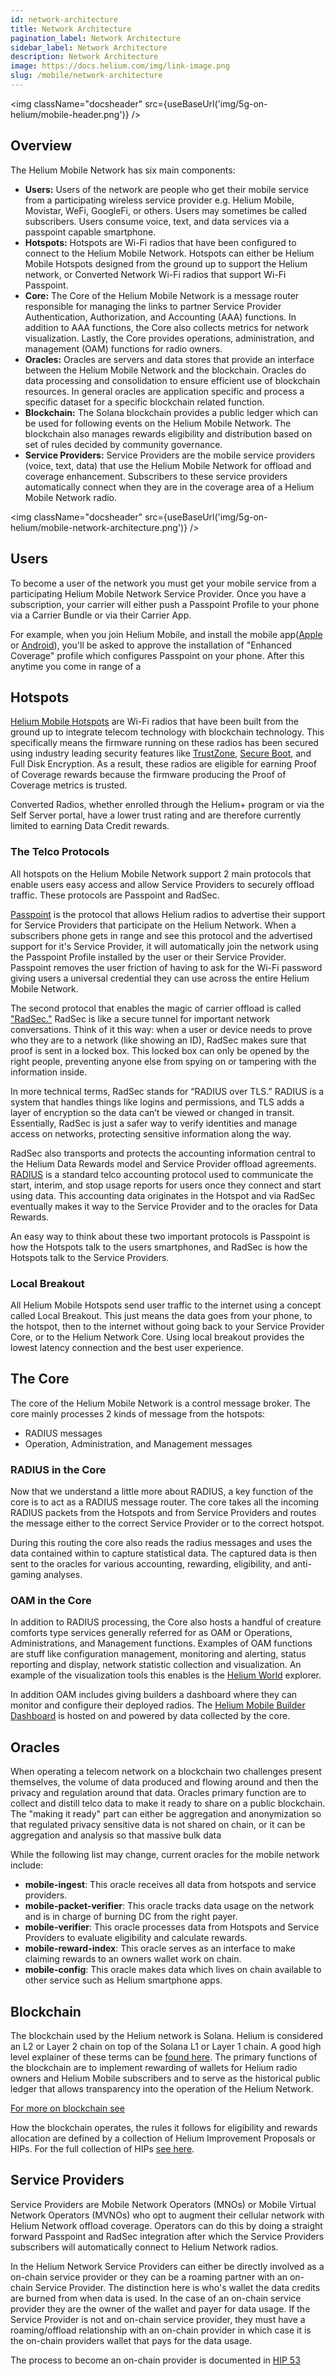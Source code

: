 ```yaml
---
id: network-architecture
title: Network Architecture
pagination_label: Network Architecture
sidebar_label: Network Architecture
description: Network Architecture
image: https://docs.helium.com/img/link-image.png
slug: /mobile/network-architecture
---
```



<img className="docsheader" src={useBaseUrl('img/5g-on-helium/mobile-header.png')} />

## Overview

The Helium Mobile Network has six main components:

- **Users:** Users of the network are people who get their mobile service from a participating
  wireless service provider e.g. Helium Mobile, Movistar, WeFi, GoogleFi, or others. Users may
  sometimes be called subscribers. Users consume voice, text, and data services via a passpoint
  capable smartphone.
- **Hotspots:** Hotspots are Wi-Fi radios that have been configured to connect to the Helium Mobile
  Network. Hotspots can either be Helium Mobile Hotspots designed from the ground up to support the
  Helium network, or Converted Network Wi-Fi radios that support Wi-Fi Passpoint.
- **Core:** The Core of the Helium Mobile Network is a message router responsible for managing the
  links to partner Service Provider Authentication, Authorization, and Accounting (AAA) functions.
  In addition to AAA functions, the Core also collects metrics for network visualization. Lastly,
  the Core provides operations, administration, and management (OAM) functions for radio owners.
- **Oracles:** Oracles are servers and data stores that provide an interface between the Helium
  Mobile Network and the blockchain. Oracles do data processing and consolidation to ensure
  efficient use of blockchain resources. In general oracles are application specific and process a
  specific dataset for a specific blockchain related function.
- **Blockchain:** The Solana blockchain provides a public ledger which can be used for following
  events on the Helium Mobile Network. The blockchain also manages rewards eligibility and
  distribution based on set of rules decided by community governance.
- **Service Providers:** Service Providers are the mobile service providers (voice, text, data) that
  use the Helium Mobile Network for offload and coverage enhancement. Subscribers to these service
  providers automatically connect when they are in the coverage area of a Helium Mobile Network
  radio.

<img className="docsheader" src={useBaseUrl('img/5g-on-helium/mobile-network-architecture.png')} />

## Users

To become a user of the network you must get your mobile service from a participating Helium Mobile
Network Service Provider. Once you have a subscription, your carrier will either push a Passpoint
Profile to your phone via a Carrier Bundle or via their Carrier App.

For example, when you join Helium Mobile, and install the mobile
app([Apple](https://apps.apple.com/us/app/helium-mobile/id1640323514) or
[Android](https://play.google.com/store/apps/details?id=com.helium.mobile.wireless&pcampaignid=web_share)),
you'll be asked to approve the installation of "Enhanced Coverage" profile which configures
Passpoint on your phone. After this anytime you come in range of a

## Hotspots

[Helium Mobile Hotspots](https://www.helium.com/mobile#hotspots) are Wi-Fi radios that have been
built from the ground up to integrate telecom technology with blockchain technology. This
specifically means the firmware running on these radios has been secured using industry leading
security features like
[TrustZone](https://developer.arm.com/documentation/102418/0101/What-is-TrustZone-),
[Secure Boot](https://www.qualcomm.com/content/dam/qcomm-martech/dm-assets/documents/secure-boot-and-image-authentication-version_final.pdf),
and Full Disk Encryption. As a result, these radios are eligible for earning Proof of Coverage
rewards because the firmware producing the Proof of Coverage metrics is trusted.

Converted Radios, whether enrolled through the Helium+ program or via the Self Server portal, have a
lower trust rating and are therefore currently limited to earning Data Credit rewards.

### The Telco Protocols

All hotspots on the Helium Mobile Network support 2 main protocols that enable users easy access and
allow Service Providers to securely offload traffic. These protocols are Passpoint and RadSec.

[Passpoint](https://www.wi-fi.org/discover-wi-fi/passpoint) is the protocol that allows Helium
radios to advertise their support for Service Providers that participate on the Helium Network. When
a subscribers phone gets in range and see this protocol and the advertised support for it's Service
Provider, it will automatically join the network using the Passpoint Profile installed by the user
or their Service Provider. Passpoint removes the user friction of having to ask for the Wi-Fi
password giving users a universal credential they can use across the entire Helium Mobile Network.

The second protocol that enables the magic of carrier offload is called
["RadSec."](https://en.wikipedia.org/wiki/RadSec) RadSec is like a secure tunnel for important
network conversations. Think of it this way: when a user or device needs to prove who they are to a
network (like showing an ID), RadSec makes sure that proof is sent in a locked box. This locked box
can only be opened by the right people, preventing anyone else from spying on or tampering with the
information inside.

In more technical terms, RadSec stands for “RADIUS over TLS.” RADIUS is a system that handles things
like logins and permissions, and TLS adds a layer of encryption so the data can’t be viewed or
changed in transit. Essentially, RadSec is just a safer way to verify identities and manage access
on networks, protecting sensitive information along the way.

RadSec also transports and protects the accounting information central to the Helium Data Rewards
model and Service Provider offload agreements. [RADIUS](https://en.wikipedia.org/wiki/RADIUS) is a
standard telco accounting protocol used to communicate the start, interim, and stop usage reports
for users once they connect and start using data. This accounting data originates in the Hotspot and
via RadSec eventually makes it way to the Service Provider and to the oracles for Data Rewards.

An easy way to think about these two important protocols is Passpoint is how the Hotspots talk to
the users smartphones, and RadSec is how the Hotspots talk to the Service Providers.

### Local Breakout

All Helium Mobile Hotspots send user traffic to the internet using a concept called Local Breakout.
This just means the data goes from your phone, to the hotspot, then to the internet without going
back to your Service Provider Core, or to the Helium Network Core. Using local breakout provides the
lowest latency connection and the best user experience.

## The Core

The core of the Helium Mobile Network is a control message broker. The core mainly processes 2 kinds
of message from the hotspots:

- RADIUS messages
- Operation, Administration, and Management messages

### RADIUS in the Core

Now that we understand a little more about RADIUS, a key function of the core is to act as a RADIUS
message router. The core takes all the incoming RADIUS packets from the Hotspots and from Service
Providers and routes the message either to the correct Service Provider or to the correct hotspot.

During this routing the core also reads the radius messages and uses the data contained within to
capture statistical data. The captured data is then sent to the oracles for various accounting,
rewarding, eligibility, and anti-gaming analyses.

### OAM in the Core

In addition to RADIUS processing, the Core also hosts a handful of creature comforts type services
generally referred for as OAM or Operations, Administrations, and Management functions. Examples of
OAM functions are stuff like configuration management, monitoring and alerting, status reporting and
display, network statistic collection and visualization. An example of the visualization tools this
enables is the [Helium World](https://world.helium.com/en/mobile) explorer.

In addition OAM includes giving builders a dashboard where they can monitor and configure their
deployed radios. The
[Helium Mobile Builder Dashboard](https://hotspots.hellohelium.com/auth/login/methods/helium-mobile-wallet)
is hosted on and powered by data collected by the core.

## Oracles

When operating a telecom network on a blockchain two challenges present themselves, the volume of
data produced and flowing around and then the privacy and regulation around that data. Oracles
primary function are to collect and distill telco data to make it ready to share on a public
blockchain. The "making it ready" part can either be aggregation and anonymization so that regulated
privacy sensitive data is not shared on chain, or it can be aggregation and analysis so that massive
bulk data

While the following list may change, current oracles for the mobile network include:

- **mobile-ingest**: This oracle receives all data from hotspots and service providers.
- **mobile-packet-verifier**: This oracle tracks data usage on the network and is in charge of
  burning DC from the right payer.
- **mobile-verifier**: This oracle processes data from Hotspots and Service Providers to evaluate
  eligibility and calculate rewards.
- **mobile-reward-index**: This oracle serves as an interface to make claiming rewards to an owners
  wallet work on chain.
- **mobile-config**: This oracle makes data which lives on chain available to other service such as
  Helium smartphone apps.

## Blockchain

The blockchain used by the Helium network is Solana. Helium is considered an L2 or Layer 2 chain on
top of the Solana L1 or Layer 1 chain. A good high level explainer of these terms can be
[found here](https://medium.com/@reginackm/eli5-blockchain-layers-1-and-2-simply-explained-8739131a307a).
The primary functions of the blockchain are to implement rewarding of wallets for Helium radio
owners and Helium Mobile subscribers and to serve as the historical public ledger that allows
transparency into the operation of the Helium Network.

[For more on blockchain see](/solana)

How the blockchain operates, the rules it follows for eligibility and rewards allocation are defined
by a collection of Helium Improvement Proposals or HIPs. For the full collection of HIPs
[see here](https://github.com/helium/HIP).

## Service Providers

Service Providers are Mobile Network Operators (MNOs) or Mobile Virtual Network Operators (MVNOs)
who opt to augment their cellular network with Helium Network offload coverage. Operators can do
this by doing a straight forward Passpoint and RadSec integration after which the Service Providers
subscribers will automatically connect to Helium Network radios.

In the Helium Network Service Providers can either be directly involved as a on-chain service
provider or they can be a roaming partner with an on-chain Service Provider. The distinction here is
who's wallet the data credits are burned from when data is used. In the case of an on-chain service
provider they are the owner of the wallet and payer for data usage. If the Service Provider is not
and on-chain service provider, they must have a roaming/offload relationship with an on-chain
provider in which case it is the on-chain providers wallet that pays for the data usage.

The process to become an on-chain provider is documented in
[HIP 53](https://github.com/helium/HIP/blob/main/0053-mobile-dao.md#economics-overview)
